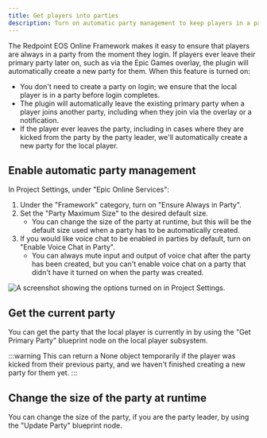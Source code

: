 ```yaml
---
title: Get players into parties
description: Turn on automatic party management to keep players in a party at all times.
---
```




The Redpoint EOS Online Framework makes it easy to ensure that players are always in a party from the moment they login. If players ever leave their primary party later on, such as via the Epic Games overlay, the plugin will automatically create a new party for them. When this feature is turned on:

- You don't need to create a party on login; we ensure that the local player is in a party before login completes.
- The plugin will automatically leave the existing primary party when a player joins another party, including when they join via the overlay or a notification.
- If the player ever leaves the party, including in cases where they are kicked from the party by the party leader, we'll automatically create a new party for the local player.

## Enable automatic party management

In Project Settings, under "Epic Online Services":

1. Under the "Framework" category, turn on "Ensure Always in Party".
2. Set the "Party Maximum Size" to the desired default size.
   - You can change the size of the party at runtime, but this will be the default size used when a party has to be automatically created.
3. If you would like voice chat to be enabled in parties by default, turn on "Enable Voice Chat in Party".
   - You can always mute input and output of voice chat after the party has been created, but you can't enable voice chat on a party that didn't have it turned on when the party was created.

![A screenshot showing the options turned on in Project Settings.](./automatic_parties/framework_parties.png)

## Get the current party

You can get the party that the local player is currently in by using the "Get Primary Party" blueprint node on the local player subsystem.

:::warning
This can return a None object temporarily if the player was kicked from their previous party, and we haven't finished creating a new party for them yet.
:::

<Blueprint height="250px" blueprint={bpGetPrimaryParty} />

## Change the size of the party at runtime

You can change the size of the party, if you are the party leader, by using the "Update Party" blueprint node.

<Blueprint height="800px" blueprint={bpUpdatePartySize} />
